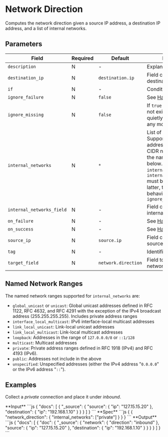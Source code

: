 # Network Direction

<Synopsis>
Computes the network direction given a source IP address, a destination IP address, and a list of internal networks.
</Synopsis>

## Parameters

|Field|Required|Default|Description|
|---|---|---|---|
|`description`|N|-|Explanatory note|
|`destination_ip`|N|`destination.ip`|Field containing the destination address|
|`if`|N|-|Condition to run|
|`ignore_failure`|N|`false`|See [Handling Failures](../handling-failures.mdx)|
|`ignore_missing`|N|`false`|If `true` and `field` does not exist or is `null`, exit quietly without making any modifications|
|`internal_networks`|N|`*`|List of internal networks. Supports IPv4 and IPv6 addresses and ranges in CIDR notation, as well as the named ranges listed below. Only `internal_networks` or `internal_networks_field` must be specified. If the latter, then follows the behavior of `ignore_missing`|
|`internal_networks_field`|N|-|Field containing the internal networks|
|`on_failure`|N|-|See [Handling Failures](../handling-failures.mdx)|
|`on_success`|N|-|See [Handling Success](../handling-success.mdx)|
|`source_ip`|N|`source.ip`|Field containing the source address|
|`tag`|N|-|Identifier|
|`target_field`|N|`network.direction`|Field to assign the network direction|

## Named Network Ranges

The named network ranges supported for `internal_networks` are:

* `global_unicast` or `unicast`: Global unicast addresses defined in RFC 1122, RFC 4632, and RFC 4291 with the exception of the IPv4 broadcast address (255.255.255.255). Includes private address ranges
* `interface_local_multicast`: IPv6 interface-local multicast addresses
* `link_local_unicast`: Link-local unicast addresses
* `link_local_multicast`: Link-local multicast addresses
* `loopback`: Addresses in the range of `127.0.0.0/8` or `::1/128`
* `multicast`: Multicast addresses
* `private`: Private address ranges defined in RFC 1918 (IPv4) and RFC 4193 (IPv6).
* `public`: Addresses not include in the above
* `unspecified`: Unspecified addresses (either the IPv4 address "`0.0.0.0`" or the IPv6 address "`::`").

## Examples

Collect a _private_ connection and place it under _inbound_.

<Example>
   <Description>
      **Input**
   </Description>
   <SampleCode>
      ```js
      {
         "docs": [
            {
               "_source": {
                  "source": {
                     "ip": "127.15.15.20"
                  },
                  "destination": {
                     "ip": "192.168.1.10"
                  }
               }
            }
         ]
      }
      ```
   </SampleCode>

   <Description>
      **Spec**
   </Description>
   <SampleCode>
      ```js
      {
         {
            "network_direction": {
               "internal_networks": ["private"]
            }
         }
      }
      ```
   </SampleCode>

   <Description>
      **Output**
   </Description>
   <SampleCode>
      ```js
      {
         "docs": [
            {
               "doc": {
                  "_source": {
                     "network": {
                        "direction": "inbound"
                     },
                     "source": {
                        "ip": "127.15.15.20"
                     },
                     "destination": {
                        "ip": "192.168.1.10"
                     }
                  }
               }
            }
         ]
      }
      ```
   </SampleCode>
</Example>
